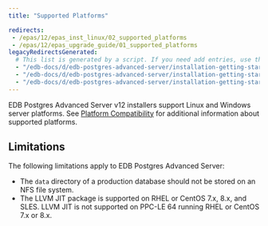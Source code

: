 ```yaml
---
title: "Supported Platforms"

redirects:
 - /epas/12/epas_inst_linux/02_supported_platforms
 - /epas/12/epas_upgrade_guide/01_supported_platforms
legacyRedirectsGenerated:
  # This list is generated by a script. If you need add entries, use the `legacyRedirects` key.
  - "/edb-docs/d/edb-postgres-advanced-server/installation-getting-started/upgrade-guide/12/EDB_Postgres_Advanced_Server_Upgrade_Guide.1.05.html"
  - "/edb-docs/d/edb-postgres-advanced-server/installation-getting-started/installation-guide-for-linux/12/EDB_Postgres_Advanced_Server_Installation_Guide_Linux.1.04.html"
  - "/edb-docs/d/edb-postgres-advanced-server/installation-getting-started/installation-guide-for-windows/12/EDB_Postgres_Advanced_Server_Installation_Guide_Windows.1.05.html"
---
```


EDB Postgres Advanced Server v12 installers support Linux and Windows server platforms. See [Platform Compatibility](https://www.enterprisedb.com/platform-compatibility#epas) for additional information about supported platforms.

## Limitations

The following limitations apply to EDB Postgres Advanced Server:

-   The `data` directory of a production database should not be stored on an NFS file system.
-   The LLVM JIT package is supported on RHEL or CentOS 7.x, 8.x, and SLES. LLVM JIT is not supported on PPC-LE 64 running RHEL or CentOS 7.x or 8.x.
